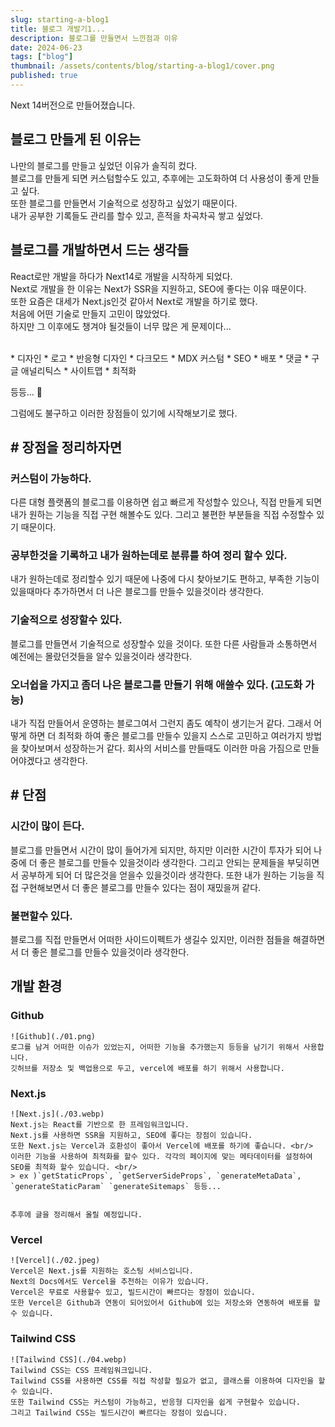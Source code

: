 ```yaml
---
slug: starting-a-blog1
title: 블로그 개발기1...
description: 블로그를 만들면서 느낀점과 이유
date: 2024-06-23
tags: ["blog"]
thumbnail: /assets/contents/blog/starting-a-blog1/cover.png
published: true
---
```


<Callout type="danger">
  Next 14버전으로 만들어졌습니다.
</Callout>


## 블로그 만들게 된 이유는

  나만의 블로그를 만들고 싶었던 이유가 솔직히 컸다. <br/> 
  블로그를 만들게 되면 커스텀할수도 있고, 추후에는 고도화하여 더 사용성이 좋게 만들고 싶다. <br/>
  또한 블로그를 만들면서 기술적으로 성장하고 싶었기 때문이다. <br/>
  내가 공부한 기록들도 관리를 할수 있고, 흔적을 차곡차곡 쌓고 싶었다. <br/>



## 블로그를 개발하면서 드는 생각들
  React로만 개발을 하다가 Next14로 개발을 시작하게 되었다. <br/>
  Next로 개발을 한 이유는 Next가 SSR을 지원하고, SEO에 좋다는 이유 때문이다. <br/>
  또한 요즘은 대세가 Next.js인것 같아서 Next로 개발을 하기로 했다. <br/>
  처음에 어떤 기술로 만들지 고민이 많았었다. <br/>
  하지만 그 이후에도 챙겨야 될것들이 너무 많은 게 문제이다... <br/>
  <br/>

<Callout type="info">
    * 디자인 
    * 로고
    * 반응형 디자인
    * 다크모드
    * MDX 커스텀
    * SEO
    * 배포
    * 댓글
    * 구글 애널리틱스
    * 사이트맵
    * 최적화
</Callout>

등등... 🥲

그럼에도 불구하고 이러한 장점들이 있기에 시작해보기로 했다.


## # 장점을 정리하자면 
  ### 커스텀이 가능하다.
  다른 대형 플랫폼의 블로그를 이용하면 쉽고 빠르게 작성할수 있으나, 직접 만들게 되면 내가 원하는 기능을 직접 구현 해볼수도 있다.
  그리고 불편한 부분들을 직접 수정할수 있기 때문이다.

  ### 공부한것을 기록하고 내가 원하는데로 분류를 하여 정리 할수 있다.
  내가 원하는데로 정리할수 있기 때문에 나중에 다시 찾아보기도 편하고,
  부족한 기능이 있을때마다 추가하면서 더 나은 블로그를 만들수 있을것이라 생각한다.

  ### 기술적으로 성장할수 있다.
  블로그를 만들면서 기술적으로 성장할수 있을 것이다. 
  또한 다른 사람들과 소통하면서 예전에는 몰랐던것들을 알수 있을것이라 생각한다.

  ### 오너쉽을 가지고 좀더 나은 블로그를 만들기 위해 애쓸수 있다. (고도화 가능)
  내가 직접 만들어서 운영하는 블로그여서 그런지 좀도 예착이 생기는거 같다.
  그래서 어떻게 하면 더 최적화 하여 좋은 블로그를 만들수 있을지 스스로 고민하고 여러가지 방법을 찾아보며서 성장하는거 같다.
  회사의 서비스를 만들때도 이러한 마음 가짐으로 만들어야겠다고 생각한다.


## # 단점

  ### 시간이 많이 든다.
  블로그를 만들면서 시간이 많이 들어가게 되지만, 하지만 이러한 시간이 투자가 되어 나중에 더 좋은 블로그를 만들수 있을것이라 생각한다.
  그리고 안되는 문제들을 부딪히면서 공부하게 되어 더 많은것을 얻을수 있을것이라 생각한다.
  또한 내가 원하는 기능을 직접 구현해보면서 더 좋은 블로그를 만들수 있다는 점이 재밌을꺼 같다.

  ### 불편할수 있다.
  블로그를 직접 만들면서 어떠한 사이드이펙트가 생길수 있지만, 이러한 점들을 해결하면서 더 좋은 블로그를 만들수 있을것이라 생각한다.




## 개발 환경

  ### Github
    ![Github](./01.png)
    로그를 남겨 어떠한 이슈가 있었는지, 어떠한 기능을 추가했는지 등등을 남기기 위해서 사용합니다.
    깃허브를 저장소 및 백업용으로 두고, vercel에 배포를 하기 위해서 사용합니다. 

  ### Next.js
    ![Next.js](./03.webp)
    Next.js는 React를 기반으로 한 프레임워크입니다. 
    Next.js를 사용하면 SSR을 지원하고, SEO에 좋다는 장점이 있습니다.
    또한 Next.js는 Vercel과 호환성이 좋아서 Vercel에 배포를 하기에 좋습니다. <br/>
    이러한 기능을 사용하여 최적화를 할수 있다. 각각의 페이지에 맞는 메타데이터를 설정하여 SEO를 최적화 할수 있습니다. <br/>
    > ex )`getStaticProps`, `getServerSideProps`, `generateMetaData`, `generateStaticParam` `generateSitemaps` 등등...


    추후에 글을 정리해서 올릴 예정입니다.


  ### Vercel
    ![Vercel](./02.jpeg)
    Vercel은 Next.js를 지원하는 호스팅 서비스입니다. 
    Next의 Docs에서도 Vercel을 추천하는 이유가 있습니다. 
    Vercel은 무료로 사용할수 있고, 빌드시간이 빠르다는 장점이 있습니다.
    또한 Vercel은 Github과 연동이 되어있어서 Github에 있는 저장소와 연동하여 배포를 할수 있습니다.


  ### Tailwind CSS
    ![Tailwind CSS](./04.webp)
    Tailwind CSS는 CSS 프레임워크입니다. 
    Tailwind CSS를 사용하면 CSS를 직접 작성할 필요가 없고, 클래스를 이용하여 디자인을 할수 있습니다.
    또한 Tailwind CSS는 커스텀이 가능하고, 반응형 디자인을 쉽게 구현할수 있습니다.
    그리고 Tailwind CSS는 빌드시간이 빠르다는 장점이 있습니다.



